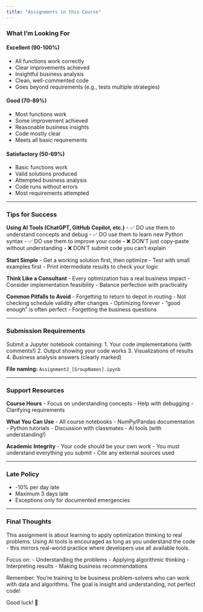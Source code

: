 ```yaml
---
title: "Assignments in this Course"
---
```


### What I'm Looking For

#### Excellent (90-100%)
- All functions work correctly
- Clear improvements achieved
- Insightful business analysis
- Clean, well-commented code
- Goes beyond requirements (e.g., tests multiple strategies)

#### Good (70-89%)
- Most functions work
- Some improvement achieved
- Reasonable business insights
- Code mostly clear
- Meets all basic requirements

#### Satisfactory (50-69%)
- Basic functions work
- Valid solutions produced
- Attempted business analysis
- Code runs without errors
- Most requirements attempted

---

### Tips for Success

**Using AI Tools (ChatGPT, GitHub Copilot, etc.)**
- ✅ DO use them to understand concepts and debug
- ✅ DO use them to learn new Python syntax
- ✅ DO use them to improve your code
- ❌ DON'T just copy-paste without understanding
- ❌ DON'T submit code you can't explain

**Start Simple**
- Get a working solution first, then optimize
- Test with small examples first
- Print intermediate results to check your logic

**Think Like a Consultant**
- Every optimization has a real business impact
- Consider implementation feasibility
- Balance perfection with practicality

**Common Pitfalls to Avoid**
- Forgetting to return to depot in routing
- Not checking schedule validity after changes
- Optimizing forever - "good enough" is often perfect
- Forgetting the business questions

---

### Submission Requirements

Submit a Jupyter notebook containing:
1. Your code implementations (with comments!)
2. Output showing your code works
3. Visualizations of results
4. Business analysis answers (clearly marked)

**File naming:** `Assignment2_[GroupNames].ipynb`

---

### Support Resources

**Course Hours**
- Focus on understanding concepts
- Help with debugging
- Clarifying requirements

**What You Can Use**
- All course notebooks
- NumPy/Pandas documentation
- Python tutorials
- Discussion with classmates
- AI tools (with understanding!)

**Academic Integrity**
- Your code should be your own work
- You must understand everything you submit
- Cite any external sources used

---

### Late Policy
- -10% per day late
- Maximum 3 days late
- Exceptions only for documented emergencies

---

### Final Thoughts

This assignment is about learning to apply optimization thinking to real problems. Using AI tools is encouraged as long as you understand the code - this mirrors real-world practice where developers use all available tools.

Focus on:
- Understanding the problems
- Applying algorithmic thinking
- Interpreting results
- Making business recommendations

Remember: You're training to be business problem-solvers who can work with data and algorithms. The goal is insight and understanding, not perfect code!

Good luck! 🚀
